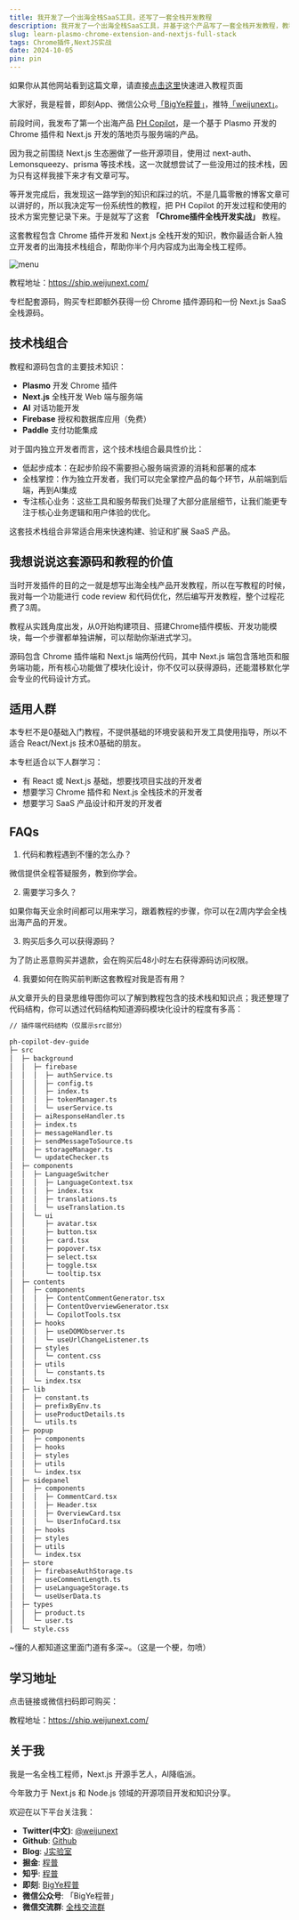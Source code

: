```yaml
---
title: 我开发了一个出海全栈SaaS工具，还写了一套全栈开发教程
description: 我开发了一个出海全栈SaaS工具，并基于这个产品写了一套全栈开发教程，教程讲解Chrome插件和Next.js端的全栈开发，教你最佳的出海技术栈组合，帮助你半个月内成为全栈出海工程师。
slug: learn-plasmo-chrome-extension-and-nextjs-full-stack
tags: Chrome插件,NextJS实战
date: 2024-10-05
pin: pin
---
```


<Aside>

如果你从其他网站看到这篇文章，请直接[点击这里](https://ship.weijunext.com/)快速进入教程页面
</Aside>



大家好，我是程普，即刻App、微信公众号[「BigYe程普」](https://m.okjike.com/users/13EF1128-B51B-4D22-8B95-16BB406529F0)，推特[「weijunext」](https://x.com/weijunext)。

前段时间，我发布了第一个出海产品 [PH Copilot](https://phcopilo.ai/)，是一个基于 Plasmo 开发的 Chrome 插件和 Next.js 开发的落地页与服务端的产品。

因为我之前围绕 Next.js 生态圈做了一些开源项目，使用过 next-auth、Lemonsqueezy、prisma 等技术栈，这一次就想尝试了一些没用过的技术栈，因为只有这样我接下来才有文章可写。

等开发完成后，我发现这一路学到的知识和踩过的坑，不是几篇零散的博客文章可以讲好的，所以我决定写一份系统性的教程，把 PH Copilot 的开发过程和使用的技术方案完整记录下来。于是就写了这套 **「Chrome插件全栈开发实战」** 教程。

这套教程包含 Chrome 插件开发和 Next.js 全栈开发的知识，教你最适合新人独立开发者的出海技术栈组合，帮助你半个月内容成为出海全栈工程师。

![menu](/assets/060/menu.webp)

教程地址：https://ship.weijunext.com/

专栏配套源码，购买专栏即额外获得一份 Chrome 插件源码和一份 Next.js SaaS 全栈源码。

## 技术栈组合

教程和源码包含的主要技术知识：

- **Plasmo** 开发 Chrome 插件
- **Next.js** 全栈开发 Web 端与服务端
- **AI** 对话功能开发
- **Firebase** 授权和数据库应用（免费）
- **Paddle** 支付功能集成

对于国内独立开发者而言，这个技术栈组合最具性价比：

- 低起步成本：在起步阶段不需要担心服务端资源的消耗和部署的成本
- 全栈掌控：作为独立开发者，我们可以完全掌控产品的每个环节，从前端到后端，再到AI集成
- 专注核心业务：这些工具和服务帮我们处理了大部分底层细节，让我们能更专注于核心业务逻辑和用户体验的优化。

这套技术栈组合非常适合用来快速构建、验证和扩展 SaaS 产品。

## 我想说说这套源码和教程的价值

当时开发插件的目的之一就是想写出海全栈产品开发教程，所以在写教程的时候，我对每一个功能进行 code review 和代码优化，然后编写开发教程，整个过程花费了3周。

教程从实践角度出发，从0开始构建项目、搭建Chrome插件模板、开发功能模块，每一个步骤都单独讲解，可以帮助你渐进式学习。

源码包含 Chrome 插件端和 Next.js 端两份代码，其中 Next.js 端包含落地页和服务端功能，所有核心功能做了模块化设计，你不仅可以获得源码，还能潜移默化学会专业的代码设计方式。

## 适用人群

本专栏不是0基础入门教程，不提供基础的环境安装和开发工具使用指导，所以不适合 React/Next.js 技术0基础的朋友。

本专栏适合以下人群学习：

- 有 React 或 Next.js 基础，想要找项目实战的开发者
- 想要学习 Chrome 插件和 Next.js 全栈技术的开发者
- 想要学习 SaaS 产品设计和开发的开发者

## FAQs

1. 代码和教程遇到不懂的怎么办？

微信提供全程答疑服务，教到你学会。

2. 需要学习多久？

如果你每天业余时间都可以用来学习，跟着教程的步骤，你可以在2周内学会全栈出海产品的开发。

3. 购买后多久可以获得源码？

为了防止恶意购买并退款，会在购买后48小时左右获得源码访问权限。

4. 我要如何在购买前判断这套教程对我是否有用？

从文章开头的目录思维导图你可以了解到教程包含的技术栈和知识点；我还整理了代码结构，你可以透过代码结构知道源码模块化设计的程度有多高：

```md
// 插件端代码结构（仅展示src部分）

ph-copilot-dev-guide
├─ src
│  ├─ background
│  │  ├─ firebase
│  │  │  ├─ authService.ts
│  │  │  ├─ config.ts
│  │  │  ├─ index.ts
│  │  │  ├─ tokenManager.ts
│  │  │  └─ userService.ts
│  │  ├─ aiResponseHandler.ts
│  │  ├─ index.ts
│  │  ├─ messageHandler.ts
│  │  ├─ sendMessageToSource.ts
│  │  ├─ storageManager.ts
│  │  └─ updateChecker.ts
│  ├─ components
│  │  ├─ LanguageSwitcher
│  │  │  ├─ LanguageContext.tsx
│  │  │  ├─ index.tsx
│  │  │  ├─ translations.ts
│  │  │  └─ useTranslation.ts
│  │  └─ ui
│  │     ├─ avatar.tsx
│  │     ├─ button.tsx
│  │     ├─ card.tsx
│  │     ├─ popover.tsx
│  │     ├─ select.tsx
│  │     ├─ toggle.tsx
│  │     └─ tooltip.tsx
│  ├─ contents
│  │  ├─ components
│  │  │  ├─ ContentCommentGenerator.tsx
│  │  │  ├─ ContentOverviewGenerator.tsx
│  │  │  └─ CopilotTools.tsx
│  │  ├─ hooks
│  │  │  ├─ useDOMObserver.ts
│  │  │  └─ useUrlChangeListener.ts
│  │  ├─ styles
│  │  │  └─ content.css
│  │  ├─ utils
│  │  │  └─ constants.ts
│  │  └─ index.tsx
│  ├─ lib
│  │  ├─ constant.ts
│  │  ├─ prefixByEnv.ts
│  │  ├─ useProductDetails.ts
│  │  └─ utils.ts
│  ├─ popup
│  │  ├─ components
│  │  ├─ hooks
│  │  ├─ styles
│  │  ├─ utils
│  │  └─ index.tsx
│  ├─ sidepanel
│  │  ├─ components
│  │  │  ├─ CommentCard.tsx
│  │  │  ├─ Header.tsx
│  │  │  ├─ OverviewCard.tsx
│  │  │  └─ UserInfoCard.tsx
│  │  ├─ hooks
│  │  ├─ styles
│  │  ├─ utils
│  │  └─ index.tsx
│  ├─ store
│  │  ├─ firebaseAuthStorage.ts
│  │  ├─ useCommentLength.ts
│  │  ├─ useLanguageStorage.ts
│  │  └─ useUserData.ts
│  ├─ types
│  │  ├─ product.ts
│  │  └─ user.ts
│  └─ style.css

```

~懂的人都知道这里面门道有多深~。（这是一个梗，勿喷）

## 学习地址

点击链接或微信扫码即可购买：

教程地址：https://ship.weijunext.com/

<ResponsiveImage src="/assets/060/introduction.webp" alt="Chrome插件全栈开发实战" />


## 关于我

我是一名全栈工程师，Next.js 开源手艺人，AI降临派。

今年致力于 Next.js 和 Node.js 领域的开源项目开发和知识分享。

欢迎在以下平台关注我：

- **Twitter(中文)**: [@weijunext](https://x.com/weijunext)
- **Github**: [Github](https://github.com/weijunext)
- **Blog**: [J实验室](https://weijunext.com/)
- **掘金**: [程普](https://juejin.cn/user/26044008768029)
- **知乎**: [程普](https://www.zhihu.com/people/mo-mo-mo-89-12-11)
- **即刻**: [BigYe程普](https://m.okjike.com/users/13EF1128-B51B-4D22-8B95-16BB406529F0)
- **微信公众号**: 「BigYe程普」
- **微信交流群**: [全栈交流群](/make-a-friend)

